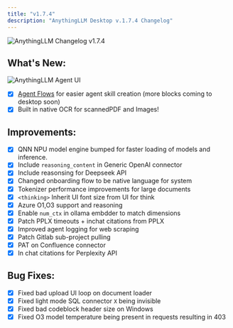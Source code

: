 ```yaml
---
title: "v1.7.4"
description: "AnythingLLM Desktop v.1.7.4 Changelog"
---
```



<style global jsx>{`
  img {
    aspect-ratio: 16/9;
    object-fit: fit;
    border-radius: 20px;
  }
`}</style>

<Image
  src="/images/product/changelog/header-image.png"
  height={1080}
  width={1920}
  quality={100}
  alt="AnythingLLM Changelog v1.7.4"
/>

## What's New:

<Image
  src="/images/agent-flows/flow-example.png"
  height={1080}
  width={1920}
  quality={100}
  alt="AnythingLLM Agent UI"
/>

- [x] [Agent Flows](/agent-flows/overview) for easier agent skill creation (more blocks coming to desktop soon)
- [x] Built in native OCR for scannedPDF and Images!

## Improvements:

- [x] QNN NPU model engine bumped for faster loading of models and inference.
- [x] Include `reasoning_content` in Generic OpenAI connector
- [x] Include reasonsing for Deepseek API
- [x] Changed onboarding flow to be native language for system
- [x] Tokenizer performance improvements for large documents
- [x] `<thinking>` Inherit UI font size from UI for think
- [x] Azure O1,O3 support and reasoning
- [x] Enable `num_ctx` in ollama embdder to match dimensions
- [x] Patch PPLX timeouts + inchat citations from PPLX
- [x] Improved agent logging for web scraping
- [x] Patch Gitlab sub-project pulling
- [x] PAT on Confluence connector
- [x] In chat citations for Perplexity API

## Bug Fixes:

- [x] Fixed bad upload UI loop on document loader
- [x] Fixed light mode SQL connector `X` being invisible
- [x] Fixed bad codeblock header size on Windows
- [x] Fixed O3 model temperature being present in requests resulting in 403
